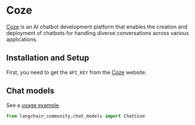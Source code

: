 # Coze

[Coze](https://www.coze.com/) is an AI chatbot development platform that enables
the creation and deployment of chatbots for handling diverse conversations across
various applications.


## Installation and Setup

First, you need to get the `API_KEY` from the [Coze](https://www.coze.com/) website.


## Chat models

See a [usage example](/docs/integrations/chat/coze/).

```python
from langchain_community.chat_models import ChatCoze
```
